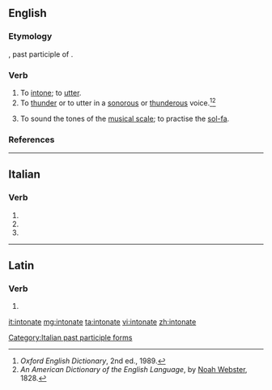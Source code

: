 ==English==

===Etymology===
{{etyl|la|en}} {{lena}} {{term|intonatus|lang=la}}, past participle of {{term|intonare|lang=la||to thunder, resound}}.

===Verb===
{{en-verb|intonat}}

# To [[intone]]; to [[utter]].
# To [[thunder]] or to utter in a [[sonorous]] or [[thunderous]] voice.<ref>''Oxford English Dictionary'', 2nd ed., 1989.</ref><ref>''An American Dictionary of the English Language'', by [[w:Noah Webster|Noah Webster]], 1828.</ref>
#: {{rfquotek|Bailey}}
# To sound the tones of the [[musical scale]]; to practise the [[sol-fa]].

===References===
<references/>

----

==Italian==

===Verb===
{{head|it|verb form}}

# {{inflection of|intonare||2|p|pres|indc|lang=it}}
# {{inflection of|intonare||2|p|impr|lang=it}}
# {{feminine plural of|intonato|lang=it}}

[[Category:Italian past participle forms]]

----

==Latin==

===Verb===
{{la-verb-form|intonāte}}

# {{inflection of|intonō||2|p|pres|actv|impr|lang=la}}

[[it:intonate]]
[[mg:intonate]]
[[ta:intonate]]
[[vi:intonate]]
[[zh:intonate]]